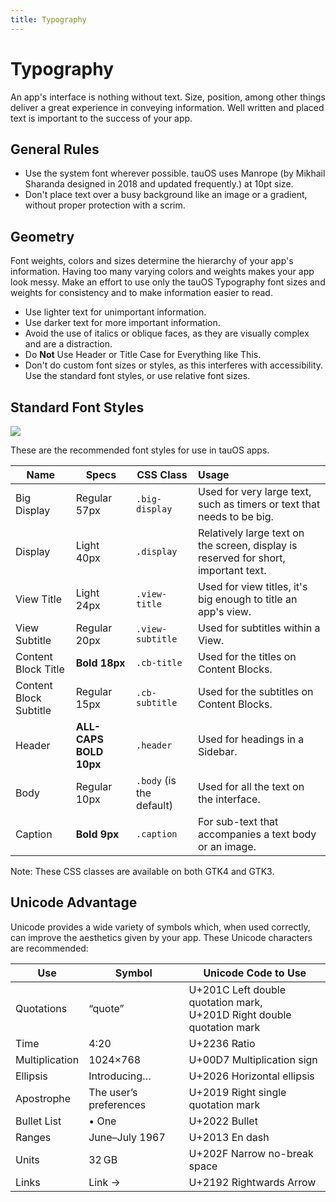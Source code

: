 ```yaml
---
title: Typography
---
```


# Typography

An app's interface is nothing without text. Size, position, among other things deliver a great experience in conveying information. Well written and placed text is important to the success of your app.

## General Rules

- Use the system font wherever possible. tauOS uses Manrope (by Mikhail Sharanda designed in 2018 and updated frequently.) at 10pt size.
- Don't place text over a busy background like an image or a gradient, without proper protection with a scrim.

## Geometry

Font weights, colors and sizes determine the hierarchy of your app's information. Having too many varying colors and weights makes your app look messy. Make an effort to use only the tauOS Typography font sizes and weights for consistency and to make information easier to read.

- Use lighter text for unimportant information.
- Use darker text for more important information.
- Avoid the use of italics or oblique faces, as they are visually complex and are a distraction.
- Do **Not** Use Header or Title Case for Everything like This.
- Don't do custom font sizes or styles, as this interferes with accessibility. Use the standard font styles, or use relative font sizes.

## Standard Font Styles

![](/images/helium/hig/typography.png)

These are the recommended font styles for use in tauOS apps.

| Name                   | Specs                  | CSS Class                | Usage                                                                               |
| ---------------------- | ---------------------- | ------------------------ | :---------------------------------------------------------------------------------- |
| Big Display            | Regular 57px           | `.big-display`           | Used for very large text, such as timers or text that needs to be big.              |
| Display                | Light 40px             | `.display`               | Relatively large text on the screen, display is reserved for short, important text. |
| View Title             | Light 24px             | `.view-title`            | Used for view titles, it's big enough to title an app's view.                       |
| View Subtitle          | Regular 20px           | `.view-subtitle`         | Used for subtitles within a View.                                                   |
| Content Block Title    | **Bold 18px**          | `.cb-title`              | Used for the titles on Content Blocks.                                              |
| Content Block Subtitle | Regular 15px           | `.cb-subtitle`           | Used for the subtitles on Content Blocks.                                           |
| Header                 | **ALL-CAPS BOLD 10px** | `.header`                | Used for headings in a Sidebar.                                                     |
| Body                   | Regular 10px           | `.body` (is the default) | Used for all the text on the interface.                                             |
| Caption                | **Bold 9px**           | `.caption`               | For sub-text that accompanies a text body or an image.                              |

Note: These CSS classes are available on both GTK4 and GTK3.

## Unicode Advantage

Unicode provides a wide variety of symbols which, when used correctly, can improve the aesthetics given by your app. These Unicode characters are recommended:

| Use            | Symbol                 | Unicode Code to Use                                                        |
| -------------- | ---------------------- | -------------------------------------------------------------------------- |
| Quotations     | “quote”                | U+201C Left double quotation mark,<br />U+201D Right double quotation mark |
| Time           | 4∶20                   | U+2236 Ratio                                                               |
| Multiplication | 1024×768               | U+00D7 Multiplication sign                                                 |
| Ellipsis       | Introducing…           | U+2026 Horizontal ellipsis                                                 |
| Apostrophe     | The user’s preferences | U+2019 Right single quotation mark                                         |
| Bullet List    | • One                  | U+2022 Bullet                                                              |
| Ranges         | June–July 1967         | U+2013 En dash                                                             |
| Units          | 32 GB                  | U+202F Narrow no-break space                                               |
| Links          | Link →                 | U+2192 Rightwards Arrow                                                    |
